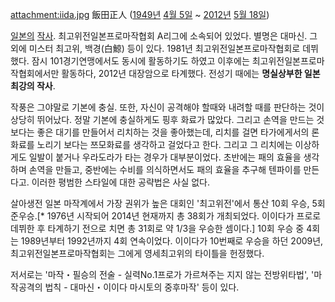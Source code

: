 attachment:iida.jpg
飯田正人 ([[1949년]] [[4월 5일]] ~ [[2012년]] [[5월 18일]])

[[일본]]의 [[작사#s-1|작사]].
최고위전일본프로마작협회 A리그에 소속되어 있었다.
별명은 대마신. 그외에 미스터 최고위, 백경(白鯨) 등이 있다.
1981년 최고위전일본프로마작협회로 데뷔했다. 잠시 101경기연맹에서도 동시에 활동하기도 하였고 이후에는 최고위전일본프로마작협회에서만 활동하다, 2012년 대장암으로 타계했다.
전성기 때에는 '''명실상부한 일본 최강의 작사'''.

작풍은 그야말로 기본에 충실. 또한, 자신이 공격해야 할때와 내려할 때를 판단하는 것이 상당히 뛰어났다. 정말 기본에 충실하게도 핑후 화료가 많았다. 그리고 손역을 만드는 것보다는 좋은 대기를 만들어서 리치하는 것을 좋아했는데, 리치를 걸면 타가에게서의 론화료를 노리기 보다는 쯔모화료를 생각하고 걸었다고 한다. 그리고 그 리치에는 이상하게도 일발이 붙거나 우라도라가 타는 경우가 대부분이었다. 초반에는 패의 효율을 생각하며 손역을 만들고, 중반에는 수비를 의식하면서도 패의 효율을 추구해 텐파이를 만든다고. 이러한 평범한 스타일에 대한 공략법은 사실 없다.

살아생전 일본 마작계에서 가장 권위가 높은 대회인 '최고위전'에서 통산 10회 우승, 5회 준우승.[* 1976년 시작되어 2014년 현재까지 총 38회가 개최되었다. 이이다가 프로로 데뷔한 후 타계하기 전으로 치면 총 31회로 약 1/3을 우승한 셈이다.] 10회 우승 중 4회는 1989년부터 1992년까지 4회 연속이었다. 이이다가 10번째로 우승을 하던 2009년, 최고위전일본프로마작협회는 그에게 영세최고위의 타이틀을 헌정했다.

저서로는 '마작・필승의 전술 - 실력No.1프로가 가르쳐주는 지지 않는 전방위타법', '마작공격의 법칙 - 대마신・이이다 마시토의 중후마작' 등이 있다.
